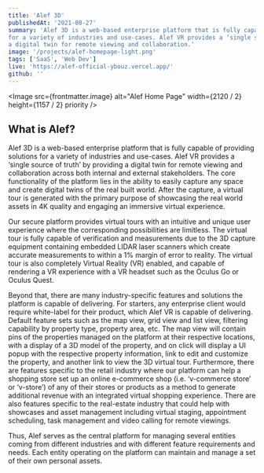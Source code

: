 ```yaml
---
title: 'Alef 3D'
publishedAt: '2021-08-27'
summary: 'Alef 3D is a web-based enterprise platform that is fully capable of providing solutions 
for a variety of industries and use-cases. Alef VR provides a ‘single source of truth’ by providing 
a digital twin for remote viewing and collaboration.'
image: '/projects/alef-homepage-light.png'
tags: ['SaaS', 'Web Dev']
live: 'https://alef-official-ybouz.vercel.app/'
github: ''
---
```


<Image
  src={frontmatter.image}
  alt="Alef Home Page"
  width={2120 / 2}
  height={1157 / 2}
  priority
/>

## What is Alef?

Alef 3D is a web-based enterprise platform that is fully capable of providing solutions
for a variety of industries and use-cases. Alef VR provides a ‘single source of truth’
by providing a digital twin for remote viewing and collaboration across both internal
and external stakeholders. The core functionality of the platform lies in the ability
to easily capture any space and create digital twins of the real built world. After
the capture, a virtual tour is generated with the primary purpose of showcasing the
real world assets in 4K quality and engaging an immersive virtual experience.

Our secure platform provides virtual tours with an intuitive and unique user experience where the corresponding
possibilities are limitless. The virtual tour is fully capable of verification and measurements due to the 3D
capture equipment containing embedded LIDAR laser scanners which create accurate measurements to within a 1%
margin of error to reality. The virtual tour is also completely Virtual Reality (VR) enabled, and capable of
rendering a VR experience with a VR headset such as the Oculus Go or Oculus Quest.

Beyond that, there are many industry-specific features and solutions the platform is capable of delivering.
For starters, any enterprise client would require white-label for their product, which Alef VR is capable
of delivering. Default feature sets such as the map view, grid view and list view, filtering capability by
property type, property area, etc. The map view will contain pins of the properties managed on the platform
at their respective locations, with a display of a 3D model of the property, and on click will display a UI
popup with the respective property information, link to edit and customize the property, and another link
to view the 3D virtual tour. Furthermore, there are features specific to the retail industry where our
platform can help a shopping store set up an online e-commerce shop (i.e. ‘v-commerce store’ or ‘v-store’)
of any of their stores or products as a method to generate additional revenue with an integrated virtual
shopping experience. There are also features specific to the real-estate industry that could help with
showcases and asset management including virtual staging, appointment scheduling, task management and
video calling for remote viewings.

Thus, Alef serves as the central platform for managing several entities coming from different industries
and with different feature requirements and needs. Each entity operating on the platform can maintain
and manage a set of their own personal assets.
